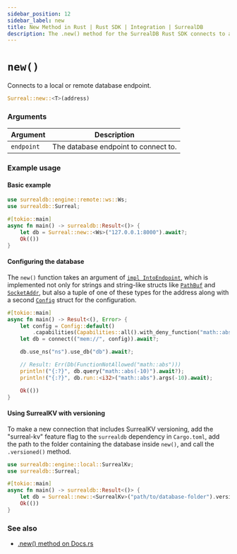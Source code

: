 ```yaml
---
sidebar_position: 12
sidebar_label: new
title: New Method in Rust | Rust SDK | Integration | SurrealDB
description: The .new() method for the SurrealDB Rust SDK connects to a local or remote database endpoint.
---
```


# `new()`

Connects to a local or remote database endpoint.

```rust title="Method Syntax"
Surreal::new::<T>(address)
```

### Arguments
<table>
    <thead>
        <tr>
            <th colspan="2" scope="col">Argument</th>
            <th colspan="2" scope="col">Description</th>
        </tr>
    </thead>
    <tbody>
        <tr>
            <td colspan="2" scope="row" data-label="Argument">
                <code>endpoint</code>
            </td>
            <td colspan="2" scope="row" data-label="Description">
                The database endpoint to connect to.
            </td>
        </tr>
    </tbody>
</table>

### Example usage

#### Basic example

```rust
use surrealdb::engine::remote::ws::Ws;
use surrealdb::Surreal;

#[tokio::main]
async fn main() -> surrealdb::Result<()> {
    let db = Surreal::new::<Ws>("127.0.0.1:8000").await?;
    Ok(())
}
```

#### Configuring the database

The `new()` function takes an argument of [`impl IntoEndpoint`](https://docs.rs/surrealdb/latest/surrealdb/opt/trait.IntoEndpoint.html#foreign-impls), which is implemented not only for strings and string-like structs like [`PathBuf`](https://doc.rust-lang.org/std/path/struct.PathBuf.html) and [`SocketAddr`](https://doc.rust-lang.org/std/net/enum.SocketAddr.html), but also a tuple of one of these types for the address along with a second [`Config`](https://docs.rs/surrealdb/latest/surrealdb/opt/struct.Config.html) struct for the configuration.

```rust title="Example with all capabilities enabled except one function"
#[tokio::main]
async fn main() -> Result<(), Error> {
    let config = Config::default()
        .capabilities(Capabilities::all().with_deny_function("math::abs")?);
    let db = connect(("mem://", config)).await?;

    db.use_ns("ns").use_db("db").await?;

    // Result: Err(Db(FunctionNotAllowed("math::abs")))
    println!("{:?}", db.query("math::abs(-10)").await?);
    println!("{:?}", db.run::<i32>("math::abs").args(-10).await);

    Ok(())
}
```

#### Using SurrealKV with versioning

To make a new connection that includes SurrealKV versioning, add the "surreal-kv" feature flag to the `surrealdb` dependency in `Cargo.toml`, add the path to the folder containing the database inside `new()`, and call the `.versioned()` method.

```rust
use surrealdb::engine::local::SurrealKv;
use surrealdb::Surreal;

#[tokio::main]
async fn main() -> surrealdb::Result<()> {
    let db = Surreal::new::<SurrealKv>("path/to/database-folder").versioned().await?;
    Ok(())
}
```

### See also

* [.new() method on Docs.rs](https://docs.rs/surrealdb/latest/surrealdb/struct.Surreal.html#method.new)